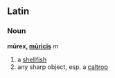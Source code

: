 ==Latin==
===Noun===
'''mūrex, [[Wiktionary Appendix:Latin third declension|mūricis]]''' ''m''

#a [[shellfish]] <!-- should be more specific -->
#any sharp object, esp. a [[caltrop]]